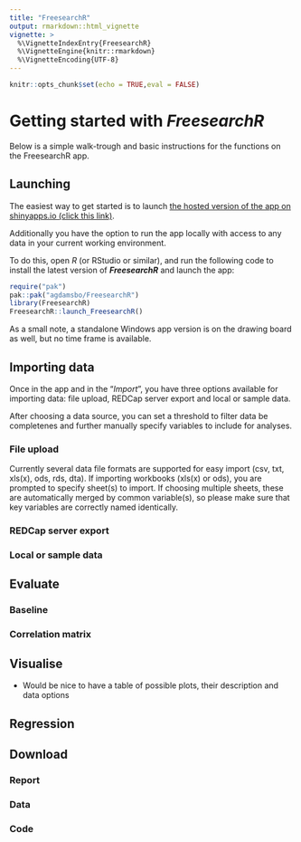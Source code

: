 ```yaml
---
title: "FreesearchR"
output: rmarkdown::html_vignette
vignette: >
  %\VignetteIndexEntry{FreesearchR}
  %\VignetteEngine{knitr::rmarkdown}
  %\VignetteEncoding{UTF-8}
---
```


```r
knitr::opts_chunk$set(echo = TRUE,eval = FALSE)
```

# Getting started with ***FreesearchR***

Below is a simple walk-trough and basic instructions for the functions on the FreesearchR app.

## Launching

The easiest way to get started is to launch [the hosted version of the app on shinyapps.io (click this link)](https://agdamsbo.shinyapps.io/freesearcheR/).

Additionally you have the option to run the app locally with access to any data in your current working environment.

To do this, open *R* (or RStudio or similar), and run the following code to install the latest version of ***FreesearchR*** and launch the app:

```r
require("pak")
pak::pak("agdamsbo/FreesearchR")
library(FreesearchR)
FreesearchR::launch_FreesearchR()
```

As a small note, a standalone Windows app version is on the drawing board as well, but no time frame is available.

## Importing data

Once in the app and in the "*Import*", you have three options available for importing data: file upload, REDCap server export and local or sample data.

After choosing a data source, you can set a threshold to filter data be completenes and further manually specify variables to include for analyses.

### File upload

Currently several data file formats are supported for easy import (csv, txt, xls(x), ods, rds, dta). If importing workbooks (xls(x) or ods), you are prompted to specify sheet(s) to import. If choosing multiple sheets, these are automatically merged by common variable(s), so please make sure that key variables are correctly named identically.

### REDCap server export


### Local or sample data


## Evaluate

### Baseline

### Correlation matrix


## Visualise

- Would be nice to have a table of possible plots, their description and data options


## Regression


## Download

### Report


### Data


### Code
